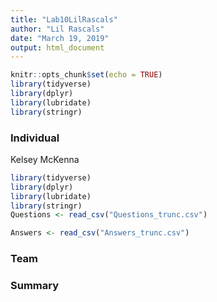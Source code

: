 ```yaml
---
title: "Lab10LilRascals"
author: "Lil Rascals"
date: "March 19, 2019"
output: html_document
---
```


```r
knitr::opts_chunk$set(echo = TRUE)
library(tidyverse)
library(dplyr)
library(lubridate)
library(stringr)
```
### Individual
Kelsey McKenna
```r
library(tidyverse)
library(dplyr)
library(lubridate)
library(stringr)
Questions <- read_csv("Questions_trunc.csv")

Answers <- read_csv("Answers_trunc.csv")

```
### Team

### Summary